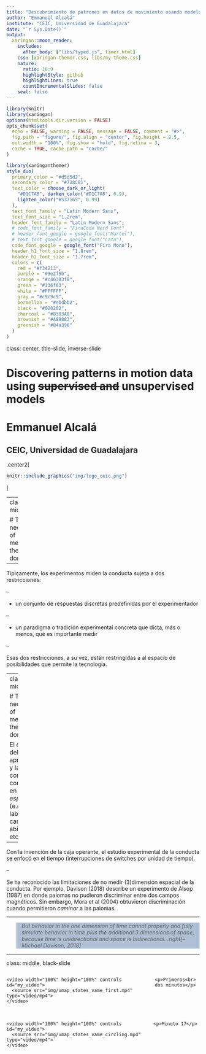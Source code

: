 ```yaml
---
title: "Descubrimiento de patrones en datos de movimiento usando modelos supervisados y no supervisados"
author: "Emmanuel Alcalá"
institute: "CEIC, Universidad de Guadalajara"
date: "`r Sys.Date()`"
output:
  xaringan::moon_reader:
    includes:
      after_body: ["libs/typed.js", timer.html]
    css: [xaringan-themer.css, libs/my-theme.css]
    nature:
      ratio: 16:9
      highlightStyle: github
      highlightLines: true
      countIncrementalSlides: false
    seal: false
---
```


```r
library(knitr)
library(xaringan)
options(htmltools.dir.version = FALSE)
opts_chunk$set(
  echo = FALSE, warning = FALSE, message = FALSE, comment = "#>",
  fig.path = "figure/", fig.align = "center", fig.height = 8.5,
  out.width = "100%", fig.show = "hold", fig.retina = 3,
  cache = TRUE, cache.path = "cache/"
)
```

```r
library(xaringanthemer)
style_duo(
  primary_color = "#d5d5d2",
  secondary_color = "#728C81",
  text_color = choose_dark_or_light(
    "#D1C7A8", darken_color("#D1C7A8", 0.9),
    lighten_color("#537165", 0.99)
  ),
  text_font_family = "Latin Modern Sans",
  text_font_size = "1.2rem",
  header_font_family = "Latin Modern Sans",
  # code_font_family = "FiraCode Nerd Font"
  # header_font_google = google_font("Martel"),
  # text_font_google = google_font("Lato"),
  code_font_google = google_font("Fira Mono"),
  header_h1_font_size = "1.8rem",
  header_h2_font_size = "1.7rem",
  colors = c(
    red = "#f34213",
    purple = "#3e2f5b",
    orange = "#c46303f8",
    green = "#136f63",
    white = "#FFFFFF",
    gray = "#c9c9c9",
    bermellon = "#ebdbb2",
    black = "#020202",
    charcoal = "#8393A8",
    brownish = "#A89883",
    greenish = "#84a396"
  )
)
```

class: center, title-slide, inverse-slide

<style>
.title-slide .remark-slide-number {
  display: none;
}

.title-slide h1 {
font-weight: bold;
font-size: 50px;
color: #282828;
}

.title-slide h2 {
font-weight: bold;
font-size: 40px;
color: #282828;
}

.subtitle-slide h1 {
  font-weight: bold;
  font-size: 40px;
}

.inverse-slide {
  background-color: #84a396;
  color: #020202;
}


.black-slide {
  background-color: #393533;
  color: #B58322;
}

</style>

<style>
.remark-slide-content {
  font-size: 28px;
}

</style>

<style>

.center2 {
  margin: -1%;
  position: absolute;
  top: 72%;
  left: 51%;
  width: 240px;
  height: 128px;
  -ms-transform: translate(-50%, -50%);
  transform: translate(-50%, -50%);
}

.logo {
  position: absolute;
  top: 1em;
  right: 1em;
  width: 110px;
  height: 128px;
  z-index: 0;
}

.my-one-page-font {
  font-size: 20px;
}

</style>

<style>
blockquote {
    background-color: #afc0d5;
    /* font face italic */
    font-style: italic;
}
</style>

<style>
div.footnotes {
  position: absolute;
  bottom: 0;
  margin-bottom: 10px;
  width: 80%;
  font-size: 0.6em;
}
</style>

<script>
$(document).ready(function() {
  $('section:not(.backdrop):not(.title-slide)').append('<div class=\"footnotes\"></div>');

  // Use a regular expression to find and process your custom footnote syntax
  $('section').each(function() {
    var slide = $(this);
    var slideHtml = slide.html();

    slideHtml = slideHtml.replace(/\[\^(\d+)\]:\s*(.*?)\n/g, function(match, fnNum, text) {
      // Add the footnote text to the footnotes div
      var footnoteDiv = slide.find('div.footnotes');
      var existingFootnotes = footnoteDiv.html() || '';
      footnoteDiv.html(existingFootnotes + fnNum + '. ' + text + '<br/>');

      // Replace the footnote marker in the slide with a superscript number
      return '<sup>' + fnNum + '</sup>';
    });

    slide.html(slideHtml);
  });
});
</script>



# Discovering patterns in motion data using ~~supervised and~~ unsupervised models
# Emmanuel Alcalá
## CEIC, Universidad de Guadalajara

.center2[
```r
knitr::include_graphics("img/logo_ceic.png")
```
]

---
class: middle

# The necessity of measuring the spatial domain

--

Típicamente, los experimentos miden la conducta sujeta a dos restricciones: 

--

* un conjunto de respuestas discretas predefinidas por el experimentador

--

* un paradigma o tradición experimental concreta que dicta, más o menos, qué es importante medir

--

Esas dos restricciones, a su vez, están restringidas a al espacio de posibilidades que permite la tecnología.

---
class: middle

# The necessity of measuring the spatial domain

El estudio del aprendizaje y la conducta comenzó en el *espacio* (e.g., laberintos, campo abierto, etc).

--

Con la invención de la caja operante, el estudio experimental de la conducta se enfocó en el tiempo (interrupciones de switches por unidad de tiempo).

--

Se ha reconocido las limitaciones de no medir (3)dimensión espacial de la conducta. Por ejemplo, Davison (2018) describe un experimento de Alsop (1987) en donde palomas no pudieron discriminar entre dos campos magnéticos. Sin embargo, Mora et al (2004) obtuvieron discriminación cuando permitieron *caminar* a las palomas.

---

<blockquote>
But behavior in the one dimension of time cannot properly and fully simulate behavior in time plus the additional 3 dimensions of space, because time is unidirectional and space is bidirectional. 
.right[-- <cite>Michael Davison, 2018</cite>]
</blockquote>

---
class: middle, black-slide

<div style="display: flex;">
  <div style="flex: 3;">
    <video width="100%" height="100%" controls id="my_video">
      <source src="img/umap_states_vame_first.mp4" type="video/mp4">
    </video>
  </div>
  <div style="flex: 1; text-align: center;">
    <p>Primeros<br> dos minutos</p>
  </div>
</div>
<br>
<div style="display: flex;">
  <div style="flex: 3;">
    <video width="100%" height="100%" controls id="my_video">
      <source src="img/umap_states_vame_circling.mp4" type="video/mp4">
    </video>
  </div>
  <div style="flex: 1; text-align: center;">
    <p>Minuto 17</p>
  </div>
</div>
